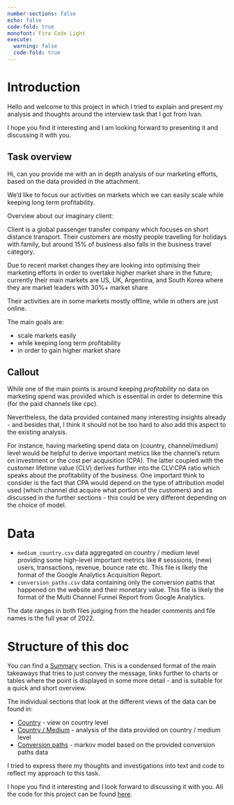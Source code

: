 ```yaml
---
number-sections: false
echo: false
code-fold: true
monofont: Fira Code Light
execute:
  warning: false
  code-fold: true
---
```


# Introduction

Hello and welcome to this project in which I tried to explain and present my analysis and thoughts around the interview task that I got from Ivan.

I hope you find it interesting and I am looking forward to presenting it and discussing it with you.

::: {.callout-note icon="false"}
## Task overview

Hi, can you provide me with an in depth analysis of our marketing efforts, based on the data provided in the attachment.

We'd like to focus our activities on markets which we can easily scale while keeping long term profitability.

Overview about our imaginary client:

Client is a global passenger transfer company which focuses on short distance transport. Their customers are mostly people travelling for holidays with family, but around 15% of business also falls in the business travel category.

Due to recent market changes they are looking into optimising their marketing efforts in order to overtake higher market share in the future; currently their main markets are US, UK, Argentina, and South Korea where they are market leaders with 30%+ market share

Their activities are in some markets mostly offline, while in others are just online.
:::

The main goals are:

-   scale markets easily
-   while keeping long term profitability
-   in order to gain higher market share

## Callout

While one of the main points is around keeping *profitability* no data on marketing spend was provided which is essential in order to determine this (for the paid channels like cpc).

Nevertheless, the data provided contained many interesting insights already - and besides that, I think it should not be too hard to also add this aspect to the existing analysis.

For instance, having marketing spend data on (country, channel/medium) level would be helpful to derive important metrics like the channel's return on investment or the cost per acquisition (CPA). The latter coupled with the customer lifetime value (CLV) derives further into the CLV:CPA ratio which speaks about the profitability of the business. One important think to consider is the fact that CPA would depend on the type of attribution model used (which channel did acquire what portion of the customers) and as discussed in the further sections - this could be very different depending on the choice of model.

# Data

-   `medium_country.csv` data aggregated on country / medium level providing some high-level important metrics like \# sesssions, (new) users, transactions, revenue, bounce rate etc. This file is likely the format of the Google Analytics Acquisition Report.
-   `conversion_paths.csv` data containing only the conversion paths that happened on the website and their monetary value. This file is likely the format of the Multi Channel Funnel Report from Google Analytics.

The date ranges in both files judging from the header comments and file names is the full year of 2022.

# Structure of this doc

You can find a [Summary](summary.qmd#Summary) section. This is a condensed format of the main takeaways that tries to just convey the message, links further to charts or tables where the point is displayed in some more detail - and is suitable for a quick and short overview.

The individual sections that look at the different views of the data can be found in:

-   [Country](country.qmd#Country) - view on country level
-   [Country / Medium](country_medium.qmd#Country%20/%20Medium) - analysis of the data provided on country / medium level
-   [Conversion paths](conversion_paths.qmd#Conversion%20paths) - markov model based on the provided conversion paths data

I tried to express there my thoughts and investigations into text and code to reflect my approach to this task.

I hope you find it interesting and I look forward to discussing it with you. All the code for this project can be found [here](https://github.com/david-jankoski/seekandhit).
